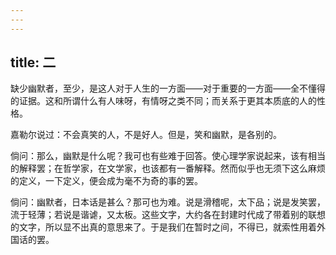 ```yaml
---
---
---
```

title: 二
---



缺少幽默者，至少，是这人对于人生的一方面——对于重要的一方面——全不懂得的证据。这和所谓什么有人味呀，有情呀之类不同；而关系于更其本质底的人的性格。

嘉勒尔说过：不会真笑的人，不是好人。但是，笑和幽默，是各别的。

倘问：那么，幽默是什么呢？我可也有些难于回答。使心理学家说起来，该有相当的解释罢；在哲学家，在文学家，也该都有一番解释。然而似乎也无须下这么麻烦的定义，一下定义，便会成为毫不为奇的事的罢。

倘问：幽默者，日本话是甚么？那可也为难。说是滑稽呢，太下品；说是发笑罢，流于轻薄；若说是谐谑，又太板。这些文字，大约各在封建时代成了带着别的联想的文字，所以显不出真的意思来了。于是我们在暂时之间，不得已，就索性用着外国话的罢。